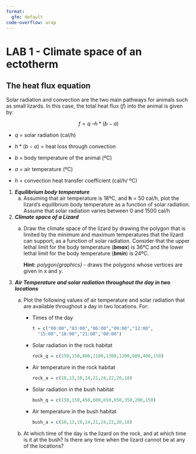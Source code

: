 ```yaml
---
format:
  gfm: default
code-overflow: wrap 
---
```


# LAB 1 - Climate space of an ectotherm

## **The heat flux equation**

Solar radiation and convection are the two main pathways for animals such as small lizards. In this case, the total heat flux (*f*) into the animal is given by:

$$f = q\ –h*(b - a)$$

-   $q$ = solar radiation (cal/h)

-   $h*(b - a)$ = heat loss through convection

-   $b$ = body temperature of the animal (ºC)

-   $a$ = air temperature (ºC)

-   $h$ = convection heat transfer coefficient (cal/h/ ºC)

1.  ***Equilibrium body temperature***
    a.  Assuming that air temperature is 18ºC, and **h** = 50 cal/h, plot the lizard's equilibrium body temperature as a function of solar radiation. Assume that solar radiation varies between 0 and 1500 cal/h
2.  ***Climate space of a Lizard***
    a.  Draw the climate space of the lizard by drawing the polygon that is limited by the minimum and maximum temperatures that the lizard can support, as a function of solar radiation. Consider that the upper lethal limit for the body temperature (***bmax***) is 36ºC and the lower lethal limit for the body temperature (***bmin***) is 24ºC.

        **Hint:** *polygon{graphics}* - draws the polygons whose vertices are given in x and y.
3.  ***Air Temperature and solar radiation throughout the day in two locations***
    a.  Plot the following values of air temperature and solar radiation that are available throughout a day in two locations. For:

        -   Times of the day

            ``` r
            t = c("00:00","03:00","06:00","09:00","12:00",
              "15:00","18:00","21:00","00:00")
            ```

        -   Solar radiation in the rock habitat

            ``` r
            rock_q = c(150,150,800,1100,1300,1200,800,400,150)
            ```

        -   Air temperature in the rock habitat

            ``` r
            rock_a = c(18,13,10,14,21,24,22,20,18)
            ```

        -   Solar radiation in the bush habitat

            ``` r
            bush_q = c(150,150,450,600,650,650,350,200,150)
            ```

        -   Air temperature in the bush habitat

            ``` r
            bush_a = c(18,13,10,14,21,24,22,20,18)
            ```

    b.  At which time of the day is the lizard on the rock, and at which time is it at the bush? Is there any time when the lizard cannot be at any of the locations?
